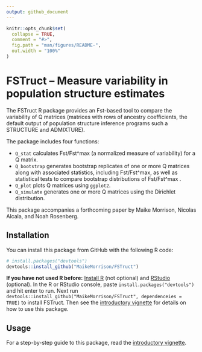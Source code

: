 ```yaml
---
output: github_document
---
```


<!-- README.md is generated from README.Rmd. Please edit that file -->

```r
knitr::opts_chunk$set(
  collapse = TRUE,
  comment = "#>",
  fig.path = "man/figures/README-",
  out.width = "100%"
)
```

# FSTruct -- Measure variability in population structure estimates

<!-- badges: start -->
<!-- badges: end -->

The FSTruct R package provides an Fst-based tool to compare the variability of Q matrices (matrices with rows of ancestry coefficients, the default output of population structure inference programs such a STRUCTURE and ADMIXTURE).

The package includes four functions:

* `Q_stat` calculates Fst/Fst^max (a  normalized measure of variability) for a Q matrix.
* `Q_bootstrap` generates bootstrap replicates of one or more Q matrices along with associated statistics, including Fst/Fst^max, as well as statistical tests to compare bootstrap distributions of Fst/Fst^max . 
* `Q_plot` plots Q matrices using `ggplot2`.
* `Q_simulate` generates one or more Q matrices using the Dirichlet distribution. 

This package accompanies a forthcoming paper by Maike Morrison, Nicolas Alcala, and Noah Rosenberg.

## Installation

<!-- You can install the released version of FSTruct from [CRAN](https://CRAN.R-project.org) with: -->

<!-- ``` r -->
<!-- install.packages("FSTruct") -->
<!-- ``` -->

You can install this package from GitHub with the following R code:

``` r
# install.packages("devtools")
devtools::install_github("MaikeMorrison/FSTruct")
```

**If you have not used R before:** [Install R](https://www.r-project.org/) (not optional) and [RStudio](https://www.rstudio.com/products/rstudio/) (optional). In the R or RStudio console, paste `install.packages("devtools")` and hit enter to run. Next run `devtools::install_github("MaikeMorrison/FSTruct", dependenceies = TRUE)` to install FSTruct. Then see the [introductory vignette](https://maikemorrison.com/files/fstruct-intro) for details on how to use this package.

## Usage

For a step-by-step guide to this package, read the [introductory vignette](https://maikemorrison.com/files/fstruct-intro). 

<!-- ## Example -->

<!-- This is a basic example which shows you how to solve a common problem: -->

<!-- ```{r example} -->
<!-- library(fstruct) -->
<!-- ## basic example code -->
<!-- ``` -->

<!-- What is special about using `README.Rmd` instead of just `README.md`? You can include R chunks like so: -->

<!-- ```{r cars} -->
<!-- summary(cars) -->
<!-- ``` -->

<!-- You'll still need to render `README.Rmd` regularly, to keep `README.md` up-to-date. `devtools::build_readme()` is handy for this. You could also use GitHub Actions to re-render `README.Rmd` every time you push. An example workflow can be found here: <https://github.com/r-lib/actions/tree/master/examples>. -->

<!-- You can also embed plots, for example: -->

<!-- ```{r pressure, echo = FALSE} -->
<!-- plot(pressure) -->
<!-- ``` -->

<!-- In that case, don't forget to commit and push the resulting figure files, so they display on GitHub and CRAN. -->
